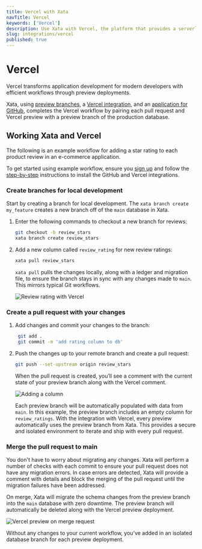 ```yaml
---
title: Vercel with Xata
navTitle: Vercel
keywords: ['Vercel']
description: Use Xata with Vercel, the platform that provides a serverless deployment infrastructure for web applications
slug: integrations/vercel
published: true
---
```


# Vercel

Vercel transforms application development for modern developers with efficient workflows through preview deployments.

Xata, using [preview branches](https://xata.io/docs/getting-started/workflow), a [Vercel integration](https://vercel.com/integrations/xata), and an [application for GitHub](https://github.com/apps/xata-app), completes the Vercel workflow by pairing each pull request and Vercel preview with a preview branch of the production database.

## Working Xata and Vercel

The following is an example workflow for adding a star rating to each product review in an e-commerce application.

To get started using example workflow, ensure you [sign up](https://app.xata.io/signin) and follow the [step-by-step](https://xata.io/docs/getting-started/workflow) instructions to install the GitHub and Vercel integrations.

### Create branches for local development

Start by creating a branch for local development. The `xata branch create my_feature` creates a new branch off of the `main` database in Xata.

1. Enter the following commands to checkout a new branch for reviews:
   ```bash
   git checkout -b review_stars
   xata branch create review_stars
   ```
1. Add a new column called `review_rating` for new review ratings:

   ```bash
   xata pull review_stars
   ```

   `xata pull` pulls the changes locally, along with a ledger and migration file, to ensure the branch stays in sync with any changes made to `main`. This mirrors typical Git workflows.

   ![Review rating with Vercel](images/review_rating_vercel.png)

### Create a pull request with your changes

1. Add changes and commit your changes to the branch:
   ```bash
    git add .
    git commit -m 'add rating column to db'
   ```
1. Push the changes up to your remote branch and create a pull request:

   ```bash
   git push --set-upstream origin review_stars
   ```

   When the pull request is created, you’ll see a comment with the current state of your preview branch along with the Vercel comment.

   ![Adding a column](images/column_vercel.png)

   Each preview branch will be automatically populated with data from `main`. In this example, the preview branch includes an empty column for `review_ratings`. With the integration with Vercel, every preview automatically uses the preview branch from Xata. This provides a secure and isolated environment to iterate and ship with every pull request.

### Merge the pull request to main

You don't have to worry about migrating any changes. Xata will perform a number of checks with each commit to ensure your pull request does not have any migration errors. In case errors are detected, Xata will provide a comment with details and block the merging of the pull request until the migration failures have been addressed.

On merge, Xata will migrate the schema changes from the preview branch into the `main` database with zero downtime. The preview branch will automatically be deleted along with the Vercel preview deployment.

![Vercel preview on merge request](images/vercel-preview-merge.png)

Without any changes to your current workflow, you’ve added in an isolated database branch for each preview deployment.

